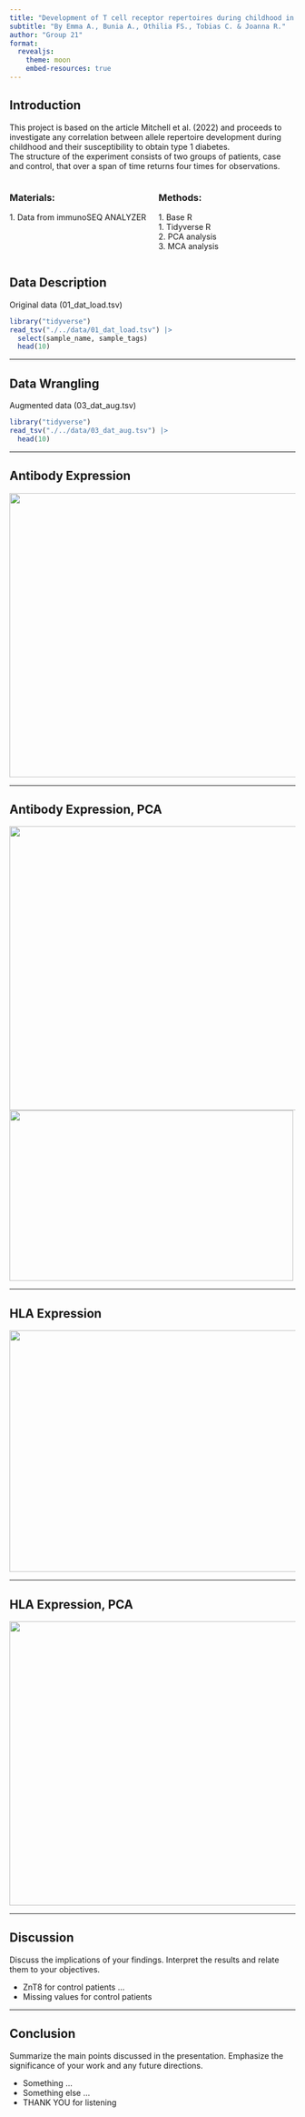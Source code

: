```yaml
---
title: "Development of T cell receptor repertoires during childhood in health and disease"
subtitle: "By Emma A., Bunia A., Othilia FS., Tobias C. & Joanna R."
author: "Group 21"
format:
  revealjs: 
    theme: moon
    embed-resources: true
---
```


## Introduction

This project is based on the article Mitchell et al. (2022) and proceeds to investigate any correlation between allele repertoire development during childhood and their susceptibility to obtain type 1 diabetes.\
The structure of the experiment consists of two groups of patients, case and control, that over a span of time returns four times for observations.

::: columns
::: {.column width="50%"}
::: fragment
### Materials:

[1. Data from immunoSEQ ANALYZER]{.fragment .fade-in-then-semi-out}
:::
:::

::: {.column width="50%"}
::: fragment
### Methods:

[[1. Base R]{.fragment .strike}]{.fragment .fade-in-then-semi-out}\
[1. Tidyverse R]{.fragment .fade-in-then-semi-out}\
[2. PCA analysis]{.fragment .fade-in-then-semi-out}\
[3. MCA analysis]{.fragment .fade-in-then-semi-out}
:::
:::
:::

## Data Description {.scrollable}

Original data (01_dat_load.tsv)
```r
library("tidyverse")
read_tsv("./../data/01_dat_load.tsv") |>
  select(sample_name, sample_tags)
  head(10)
```

------------------------------------------------------------------------

## Data Wrangling {.scrollable}

Augmented data (03_dat_aug.tsv)

```r
library("tidyverse")
read_tsv("./../data/03_dat_aug.tsv") |>
  head(10)
```

------------------------------------------------------------------------

## Antibody Expression

![](./../results/05_plot_1.png){width="800" height="500"}

------------------------------------------------------------------------

## Antibody Expression, PCA

![](./../results/06_plot_3.png){.absolute right="300" bottom="10" width="850" height="500"} ![](./../results/06_plot_2.png){.absolute left="600" top="10" width="500" height="300"}

------------------------------------------------------------------------

## HLA Expression

![](./../results/07_plot_1.png){width="900" height="425"}

------------------------------------------------------------------------

## HLA Expression, PCA

![](./../results/08_plot_1.png){.absolute width="850" height="500"}

------------------------------------------------------------------------

## Discussion

Discuss the implications of your findings. Interpret the results and relate them to your objectives.

::: incremental
-   ZnT8 for control patients ...
-   Missing values for control patients
:::

------------------------------------------------------------------------

## Conclusion

Summarize the main points discussed in the presentation. Emphasize the significance of your work and any future directions.

::: incremental
-   Something ...
-   Something else ...
-   THANK YOU for listening
:::
